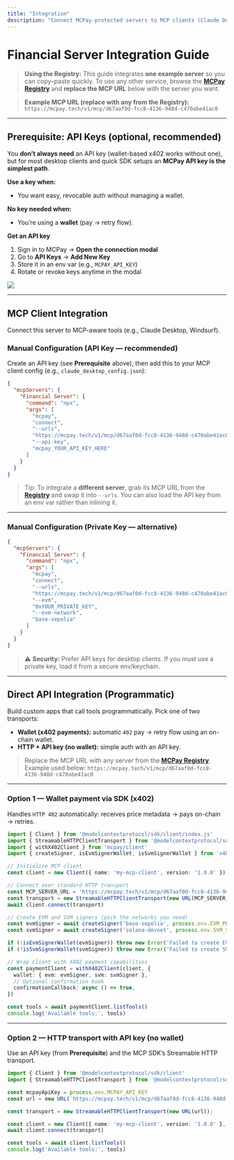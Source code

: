 ```yaml
---
title: "Integration"
description: "Connect MCPay-protected servers to MCP clients (Claude Desktop, Windsurf, etc.) or integrate programmatically with the SDK/CLI."
---
```


# Financial Server Integration Guide

> **Using the Registry:** This guide integrates **one example server** so you can copy–paste quickly. To use any other service, browse the **[MCPay Registry](https://mcpay.tech/servers)** and **replace the MCP URL** below with the server you want.

> **Example MCP URL (replace with any from the Registry):**  
> `https://mcpay.tech/v1/mcp/d67aaf0d-fcc8-4136-948d-c470abe41ac0`

---

## Prerequisite: API Keys (optional, recommended)

You **don’t always need** an API key (wallet-based x402 works without one), but for most desktop clients and quick SDK setups an **MCPay API key is the simplest path**.

**Use a key when:**
- You want easy, revocable auth without managing a wallet.

**No key needed when:**
- You’re using a **wallet** (pay → retry flow).

**Get an API key**
1. Sign in to MCPay → **Open the connection modal**  
2. Go to **API Keys** → **Add New Key**  
3. Store it in an env var (e.g., `MCPAY_API_KEY`)  
4. Rotate or revoke keys anytime in the modal

![](/mcpay-auth-modal-keys-screenshot.png)

---

## MCP Client Integration

Connect this server to MCP-aware tools (e.g., Claude Desktop, Windsurf).

### Manual Configuration (API Key — recommended)

Create an API key (see **Prerequisite** above), then add this to your MCP client config (e.g., `claude_desktop_config.json`):

```json
{
  "mcpServers": {
    "Financial Server": {
      "command": "npx",
      "args": [
        "mcpay",
        "connect",
        "--urls",
        "https://mcpay.tech/v1/mcp/d67aaf0d-fcc8-4136-948d-c470abe41ac0",
        "--api-key",
        "mcpay_YOUR_API_KEY_HERE"
      ]
    }
  }
}
```

> Tip: To integrate a **different server**, grab its MCP URL from the **[Registry](https://mcpay.tech/servers)** and swap it into `--urls`. You can also load the API key from an env var rather than inlining it.

---

### Manual Configuration (Private Key — alternative)

```json
{
  "mcpServers": {
    "Financial Server": {
      "command": "npx",
      "args": [
        "mcpay",
        "connect",
        "--urls",
        "https://mcpay.tech/v1/mcp/d67aaf0d-fcc8-4136-948d-c470abe41ac0",
        "--evm",
        "0xYOUR_PRIVATE_KEY",
        "--evm-network",
        "base-sepolia"
      ]
    }
  }
}
```

> ⚠️ **Security:** Prefer API keys for desktop clients. If you must use a private key, load it from a secure env/keychain.

---

## Direct API Integration (Programmatic)

Build custom apps that call tools programmatically. Pick one of two transports:

* **Wallet (x402 payments):** automatic `402` pay → retry flow using an on-chain wallet.
* **HTTP + API key (no wallet):** simple auth with an API key.

> Replace the MCP URL with any server from the **[MCPay Registry](https://mcpay.tech/servers)**.
> Example used below: `https://mcpay.tech/v1/mcp/d67aaf0d-fcc8-4136-948d-c470abe41ac0`

---

### Option 1 — Wallet payment via SDK (x402)

Handles `HTTP 402` automatically: receives price metadata → pays on-chain → retries.

```ts
import { Client } from '@modelcontextprotocol/sdk/client/index.js'
import { StreamableHTTPClientTransport } from '@modelcontextprotocol/sdk/client/streamableHttp.js'
import { withX402Client } from 'mcpay/client'
import { createSigner, isEvmSignerWallet, isSvmSignerWallet } from 'x402/types'

// Initialize MCP client
const client = new Client({ name: 'my-mcp-client', version: '1.0.0' })

// Connect over standard HTTP transport
const MCP_SERVER_URL = 'https://mcpay.tech/v1/mcp/d67aaf0d-fcc8-4136-948d-c470abe41ac0'
const transport = new StreamableHTTPClientTransport(new URL(MCP_SERVER_URL))
await client.connect(transport)

// Create EVM and SVM signers (pick the networks you need)
const evmSigner = await createSigner('base-sepolia', process.env.EVM_PRIVATE_KEY as `0x${string}`)
const svmSigner = await createSigner('solana-devnet', process.env.SVM_SECRET_KEY as string)

if (!isEvmSignerWallet(evmSigner)) throw new Error('Failed to create EVM signer')
if (!isSvmSignerWallet(svmSigner)) throw new Error('Failed to create SVM signer')

// Wrap client with X402 payment capabilities
const paymentClient = withX402Client(client, {
  wallet: { evm: evmSigner, svm: svmSigner },
  // Optional confirmation hook
  confirmationCallback: async () => true,
})

const tools = await paymentClient.listTools()
console.log('Available tools:', tools)
```
---

### Option 2 — HTTP transport with API key (no wallet)

Use an API key (from **Prerequisite**) and the MCP SDK’s Streamable HTTP transport.

```ts
import { Client } from '@modelcontextprotocol/sdk/client'
import { StreamableHTTPClientTransport } from '@modelcontextprotocol/sdk/client/streamableHttp.js';

const mcpayApiKey = process.env.MCPAY_API_KEY
const url = new URL(`https://mcpay.tech/v1/mcp/d67aaf0d-fcc8-4136-948d-c470abe41ac0?apiKey=${mcpayApiKey}`)

const transport = new StreamableHTTPClientTransport(new URL(url));

const client = new Client({ name: 'my-mcp-client', version: '1.0.0' }, { capabilities: {} })
await client.connect(transport)

const tools = await client.listTools()
console.log('Available tools:', tools)
```